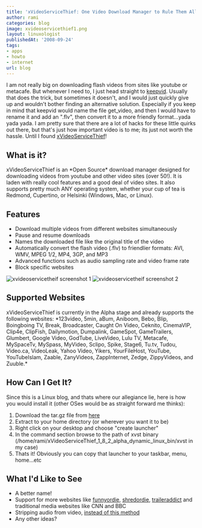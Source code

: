 ```yaml
---
title: 'xVideoServiceThief: One Video Download Manager to Rule Them All!'
author: rami
categories: blog
image: xvideoservicethief1.png
layout: linuxologist
publishedAt: '2008-09-24'
tags:
- apps
- howto
- internet
url: blog
---
```


I am not really big on downloading flash videos from sites like youtube or metacafe. But whenever I need to, I just head straight to [keepvid](http://keepvid.com). Usually that does the trick, but sometimes it doesn't, and I would just quickly give up and wouldn't bother finding an alternative solution. Especially if you keep in mind that  keepvid would name the file get_video, and then I would have to rename it and add an ".flv", then convert it to a more friendly format...yada yada yada. I am pretty sure that there are a lot of hacks for these little quirks out there, but that's just how important video is to me; its just  not worth the hassle. Until I found [xVideoServiceThief](http://xviservicethief.sourceforge.net/index.php)!

## What is it?
xVideoServiceThief is an \*Open Source\* download manager designed for downloading videos from youtube and other video sites (over 50!). It is laden with really cool features and a good deal of video sites. It also supports pretty much ANY operating system, whether your cup of tea is Redmond, Cupertino, or Helsinki (Windows, Mac, or Linux).

## Features

* Download multiple videos from different websites simultaneously
* Pause and resume downloads
* Names the downloaded file like the original title of the video
* Automatically convert the flash video (.flv) to friendlier formats: AVI, WMV, MPEG 1/2, MP4, 3GP, and MP3
* Advanced functions such as audio sampling rate and video frame rate
* Block specific websites

![xvideoservicetheif screenshot 1](/assets/images/content/blog/xvideoservicethief1.png)
![xvideoservicetheif screenshot 2](/assets/images/content/blog/xvideoservicethief2.png)

## Supported Websites
xVideoServiceThief is currently in the Alpha stage and already supports the following websites: \*123video, 5min, aBum, Aniboom, Bebo, Blip, Boingboing TV, Break, Broadcaster, Caught On Video, Ceknito, CinemaVIP, Clip4e, ClipFish, Dailymotion, Dumpalink, GameSpot, GameTrailers, Glumbert, Google Video, GodTube, LiveVideo, Lulu TV, Metacafe, MySpaceTv, MySpass, MyVideo, Sclipo, Spike, Stage6, Tu.tv, Tudou, Video.ca, VideoLeak, Yahoo Video, Yikers, YourFileHost, YouTube, YouTubeIslam, Zaable, ZanyVideos, ZappInternet, Zedge, ZippyVideos, and Zuuble.\*

## How Can I Get It?
Since this is a Linux blog, and thats where our allegiance lie, here is how you would install it (other OSes would be as straight forward me thinks):

1. Download the tar.gz file from [here](http://sourceforge.net/project/downloading.php?groupname=xviservicethief&filename=xVideoServiceThief_1_8_2_alpha_dynamic_linux_bin.tar.gz&use_mirror=osdn)
2. Extract to your home directory (or wherever you want it to be)
3. Right click on your desktop and choose "create launcher"
4. In the command section browse to the path of xvst binary (/home/rami/xVideoServiceThief_1_8_2_alpha_dynamic_linux_bin/xvst in my case)
5. Thats it! Obviously you can copy that launcher to your taskbar, menu, home...etc

## What I'd Like to See
* A better name!
* Support for more websites like [funnyordie](http://www.funnyordie.com), [shredordie](http://www.shredordie.com), [traileraddict](http://traileraddict.com) and traditional media websites like CNN and BBC
* Stripping audio from video, [instead of this method](/2008/03/10/downloading-music-the-1337-way)
* Any other ideas?
